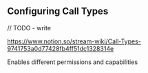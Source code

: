 ## Configuring Call Types

// TODO - write

https://www.notion.so/stream-wiki/Call-Types-9741753a0d77428fb4ff51dc1328314e

Enables different permissions and capabilities